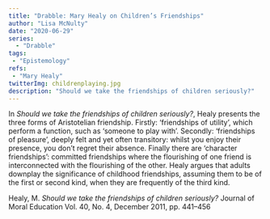 ```yaml
---
title: "Drabble: Mary Healy on Children’s Friendships"
author: "Lisa McNulty"
date: "2020-06-29"
series:
  - "Drabble"
tags: 
 - "Epistemology"
refs: 
 - "Mary Healy"
twitterImg: childrenplaying.jpg
description: "Should we take the friendships of children seriously?"
---
```






In *Should we take the friendships of children seriously?*, Healy presents the three forms of Aristotelian friendship. Firstly: ‘friendships of utility’, which perform a function, such as ‘someone to play with’. Secondly: ‘friendships of pleasure’, deeply felt and yet often transitory: whilst you enjoy their presence, you don’t regret their absence. Finally there are ‘character friendships’: committed friendships where the flourishing of one friend is interconnected with the flourishing of the other. Healy argues that adults downplay the significance of childhood friendships, assuming them to be of the first or second kind, when they are frequently of the third kind. 

Healy, M. *Should we take the friendships of children seriously?* Journal of Moral Education Vol. 40, No. 4, December 2011, pp. 441–456



